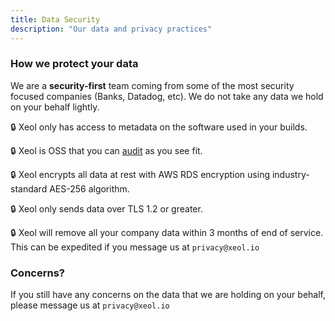 ```yaml
---
title: Data Security
description: "Our data and privacy practices"
---
```


### How we protect your data
We are a **security-first** team coming from some of the most security focused companies (Banks, Datadog, etc). We do not take any data we hold on your behalf lightly.

🔒 Xeol only has access to metadata on the software used in your builds.

🔒 Xeol is OSS that you can [audit](https://github.com/xeol-io/xeol) as you see fit.

🔒 Xeol encrypts all data at rest with AWS RDS encryption using industry-standard AES-256 algorithm.

🔒 Xeol only sends data over TLS 1.2 or greater.

🔒 Xeol will remove all your company data within 3 months of end of service. This can be expedited if you message us at `privacy@xeol.io`


### Concerns?
If you still have any concerns on the data that we are holding on your behalf, please message us at `privacy@xeol.io`